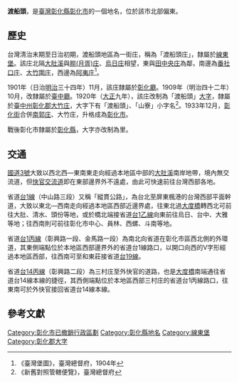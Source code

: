 {{noteTA　
|1 = zh-cn:庄; zh-hk:庄; zh-tw:庄;
}}
'''渡船頭'''，是[[臺灣|臺灣]][[彰化縣|彰化縣]][[彰化市|彰化市]]的一個地名，位於該市北部偏東。
　
==歷史==
台灣清治末期至日治初期，渡船頭地區為一街庄，稱為「渡船頭庄」，隸屬於[[線東堡|線東堡]]。該庄北隔[[大肚溪|大肚溪]]與[[朥(月胥)庄|朥(月胥)庄]]、[[烏日_(大字)|烏日庄]]相望，東與[[田中央_(彰化縣彰化市)|田中央庄]]為鄰，南邊為[[番社口庄|番社口庄]]、[[大竹_(彰化縣)|大竹圍庄]]，西邊為[[阿夷庄|阿夷庄]]<ref>《臺灣堡圖》，臺灣總督府，1904年</ref>。

1901年（日治[[明治|明治]]三十四年）11月，該庄隸屬於[[彰化廳|彰化廳]]。1909年（明治四十二年）10月，改隸屬於[[臺中廳|臺中廳]]。1920年（[[大正|大正]]九年），該庄改制為「渡船頭」[[大字|大字]]，隸屬於[[臺中州|臺中州]][[彰化郡|彰化郡]][[大竹庄|大竹庄]]，大字下有「渡船頭」、「山寮」小字名<ref>《新舊對照管轄便覽》，臺灣總督府</ref>。1933年12月，[[彰化街|彰化街]]合併[[南郭庄|南郭庄]]、大竹庄，升格成為[[彰化市_(州轄市)|彰化市]]。

戰後彰化市隸屬於[[彰化縣|彰化縣]]，大字亦改制為里。

==交通==
[[福爾摩沙高速公路|國道3號]]大致以西北西—東南東走向經過本地區中部的[[大肚溪|大肚溪]]南岸地帶，境內無交流道，但[[快官交流道|快官交流道]]即在東部邊界外不遠處，由此可快速前往台灣西部各地。

省道[[台1線|台1線]]（中山路三段）又稱「縱貫公路」，為台北至屏東楓港的台灣西部平面幹道，大致以東北—西南走向經過本地區西部近邊界處，往東北過[[大度橋|大度橋]]轉西北可前往大肚、清水、頭份等地，或於橋北端接省道[[台1乙線|台1乙線]]向東前往烏日、台中、大雅等地；往西南則可前往彰化市中心、員林、西螺、斗南等地。

省道[[台1丙線|台1丙線]]（彰興路一段、金馬路一段）為南北向省道在彰化市區西北側的外環道，其東側端點位於本地區西部邊界外的省道台1線路口，以開口向西的V字形經過本地區西部，往西南可至和東莊接省道[[台19線|台19線]]。

省道[[台14丙線|台14丙線]]（彰興路二段）為三村庄至外快官的道路，也是[[大度橋|大度橋]]南端通往省道台14線本線的捷徑，其西側端點位於本地區西部三村庄的省道台1丙線路口，往東南可於外快官接回省道台14線本線。

==參考文獻==
{{reflist}}

{{彰化郡}}

[[Category:彰化市已撤銷行政區劃|Category:彰化市已撤銷行政區劃]]
[[Category:彰化縣地名|Category:彰化縣地名]]
[[Category:線東堡|Category:線東堡]]
[[Category:彰化郡大字|Category:彰化郡大字]]